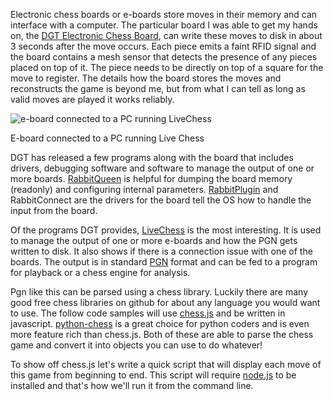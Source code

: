 Electronic chess boards or e-boards store moves in their memory and can interface with a computer.  The particular board I was able to get
my hands on, the [DGT Electronic Chess Board](https://www.dgtnorthamerica.com/eboards), can write these moves to disk in about 3 seconds after the move occurs.
Each piece emits a faint RFID signal and the board contains a mesh sensor that detects the presence of any pieces
placed on top of it.  The piece needs to be directly on top of a square for the move to register. The details how
the board stores the moves and reconstructs the game is beyond me, but from what I can
tell as long as valid moves are played it works reliably.

<img alt="e-board connected to a PC running LiveChess"
     src="https://s3.us-west-2.amazonaws.com/atronandbeyond.com/atronandbeyond-images/dgt-board-setup.jpg"/>

E-board connected to a PC running Live Chess

DGT has released a few programs along with the board that includes drivers, debugging software and software to manage the output of
one or more boards.  [RabbitQueen](https://digitalgametechnology.com/faq/software-downloads/rabbitqueen-software) is
helpful for dumping the board memory (readonly) and configuring internal parameters.  [RabbitPlugin](https://digitalgametechnology.com/faq/software-downloads/rabbitplugin-software)
and RabbitConnect are the drivers for the board tell the OS how to handle the input from the board.

Of the programs DGT provides, [LiveChess](http://www.livechesscloud.com/software/) is the most interesting.  It is
used to manage the output of one or more e-boards and how the PGN gets written to disk.  It also shows if there is a
connection issue with one of the boards. The output is in standard [PGN](https://en.wikipedia.org/wiki/Portable_Game_Notation) format and can be fed
to a program for playback or a chess engine for analysis.



Pgn like this can be parsed using a chess library. Luckily there are many good free chess libraries on github for about
any language you would want to use.  The follow code samples will use [chess.js](https://github.com/jhlywa/chess.js/blob/master/README.md)
and be written in javascript.  [python-chess](https://github.com/boosungkim/python-chess) is a great choice for python
coders and is even more feature rich than chess.js.  Both of these are able to parse the chess game and convert it into
objects you can use to do whatever!

To show off chess.js let's write a quick script that will display each move of this game from beginning to end.  This
script will require [node.js](https://nodejs.org/en/) to be installed and that's how we'll run it from the command line.  
